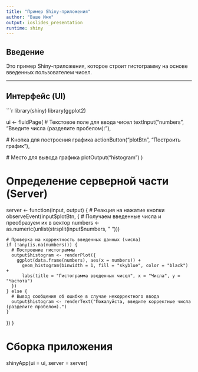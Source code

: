 ```yaml
---
title: "Пример Shiny-приложения"
author: "Ваше Имя"
output: ioslides_presentation
runtime: shiny
---
```


## Введение

Это пример Shiny-приложения, которое строит гистограмму на основе введенных пользователем чисел.

---

## Интерфейс (UI)

```r
library(shiny)
library(ggplot2)

ui <- fluidPage(
  # Текстовое поле для ввода чисел
  textInput("numbers", "Введите числа (разделите пробелом):"),

  # Кнопка для построения графика
  actionButton("plotBtn", "Построить график"),

  # Место для вывода графика
  plotOutput("histogram")
)

# Определение серверной части (Server)
server <- function(input, output) {
  # Реакция на нажатие кнопки
  observeEvent(input$plotBtn, {
    # Получаем введенные числа и преобразуем их в вектор
    numbers <- as.numeric(unlist(strsplit(input$numbers, " ")))

    # Проверка на корректность введенных данных (числа)
    if (!any(is.na(numbers))) {
      # Построение гистограммы
      output$histogram <- renderPlot({
        ggplot(data.frame(numbers), aes(x = numbers)) +
          geom_histogram(binwidth = 1, fill = "skyblue", color = "black") +
          labs(title = "Гистограмма введенных чисел", x = "Числа", y = "Частота")
      })
    } else {
      # Вывод сообщения об ошибке в случае некорректного ввода
      output$histogram <- renderText("Пожалуйста, введите корректные числа (разделите пробелом).")
    }
  })
}

# Сборка приложения
shinyApp(ui = ui, server = server)